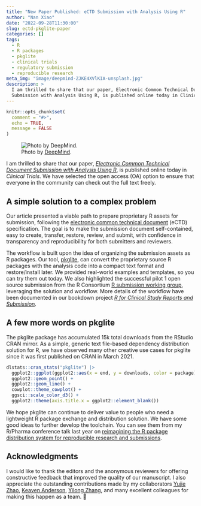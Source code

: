 ```yaml
---
title: "New Paper Published: eCTD Submission with Analysis Using R"
author: "Nan Xiao"
date: "2022-09-28T11:30:00"
slug: ectd-pkglite-paper
categories: []
tags:
  - R
  - R packages
  - pkglite
  - clinical trials
  - regulatory submission
  - reproducible research
meta_img: "image/deepmind-ZJKE4XVlKIA-unsplash.jpg"
description: >
  I am thrilled to share that our paper, Electronic Common Technical Document
  Submission with Analysis Using R, is published online today in Clinical Trials.
---
```


```r
knitr::opts_chunk$set(
  comment = "#>",
  echo = TRUE,
  message = FALSE
)
```

![Photo by [DeepMind](https://unsplash.com/photos/ZJKE4XVlKIA).](/image/deepmind-ZJKE4XVlKIA-unsplash.jpg)

I am thrilled to share that our paper,
[_Electronic Common Technical Document Submission with Analysis Using R_](https://doi.org/10.1177/17407745221123244),
is published online today in _Clinical Trials_.
We have selected the open access (OA) option to ensure that everyone in the
community can check out the full text freely.

## A simple solution to a complex problem

Our article presented a viable path to prepare proprietary R assets for submission,
following the
[electronic common technical document](https://www.fda.gov/drugs/electronic-regulatory-submission-and-review/electronic-common-technical-document-ectd)
(eCTD) specification.
The goal is to make the submission document self-contained, easy to
create, transfer, restore, review, and submit, with confidence in
transparency and reproducibility for both submitters and reviewers.

The workflow is built upon the idea of organizing the submission assets
as R packages. Our tool, [pkglite](https://github.com/merck/pkglite),
can convert the proprietary source R packages with the analysis code into
a compact text format and restore/install later.
We provided real-world examples and templates, so you can try them out today.
We also highlighted the successful pilot 1 open source submission
from the R Consortium
[R submission working group](https://rconsortium.github.io/submissions-wg/),
leveraging the solution and workflow.
More details of the workflow have been documented in our bookdown project
[_R for Clinical Study Reports and Submission_](https://r4csr.org/).

## A few more words on pkglite

The pkglite package has accumulated 15k total downloads from the
RStudio CRAN mirror.
As a simple, generic text file-based dependency distribution solution for R,
we have observed many other creative use cases for pkglite since it was
first published on CRAN in March 2021.

```r
dlstats::cran_stats("pkglite") |>
  ggplot2::ggplot(ggplot2::aes(x = end, y = downloads, color = package)) +
  ggplot2::geom_point() +
  ggplot2::geom_line() +
  cowplot::theme_cowplot() +
  ggsci::scale_color_d3() +
  ggplot2::theme(axis.title.x = ggplot2::element_blank())
```

We hope pkglite can continue to deliver
value to people who need a lightweight R package exchange and distribution solution.
We have some good ideas to further develop the toolchain. You can see
them from my R/Pharma conference talk last year on
[reimagining the R package distribution system for reproducible research and submissions](https://nanx.me/talks/reimagine-rpkgs/).

## Acknowledgments

I would like to thank the editors and the anonymous reviewers for offering
constructive feedback that improved the quality of our manuscript.
I also appreciate the outstanding contributions made by my collaborators
[Yujie Zhao](https://sites.google.com/view/yujie-zhao),
[Keaven Anderson](https://keaven.github.io/),
[Yilong Zhang](https://elong0527.github.io/),
and many excellent colleagues for making this happen as a team. 🤗
